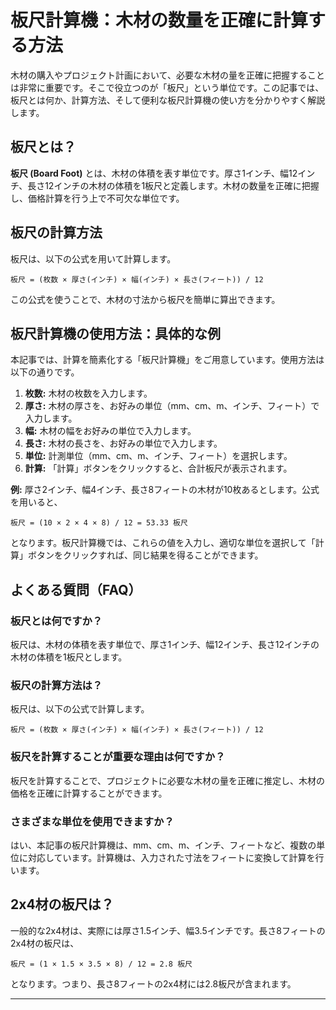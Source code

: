 # 板尺計算機：木材の数量を正確に計算する方法

木材の購入やプロジェクト計画において、必要な木材の量を正確に把握することは非常に重要です。そこで役立つのが「板尺」という単位です。この記事では、板尺とは何か、計算方法、そして便利な板尺計算機の使い方を分かりやすく解説します。

## 板尺とは？

**板尺 (Board Foot)** とは、木材の体積を表す単位です。厚さ1インチ、幅12インチ、長さ12インチの木材の体積を1板尺と定義します。木材の数量を正確に把握し、価格計算を行う上で不可欠な単位です。

## 板尺の計算方法

板尺は、以下の公式を用いて計算します。

```
板尺 = (枚数 × 厚さ(インチ) × 幅(インチ) × 長さ(フィート)) / 12
```

この公式を使うことで、木材の寸法から板尺を簡単に算出できます。

## 板尺計算機の使用方法：具体的な例

本記事では、計算を簡素化する「板尺計算機」をご用意しています。使用方法は以下の通りです。

1. **枚数:** 木材の枚数を入力します。
2. **厚さ:** 木材の厚さを、お好みの単位（mm、cm、m、インチ、フィート）で入力します。
3. **幅:** 木材の幅をお好みの単位で入力します。
4. **長さ:** 木材の長さを、お好みの単位で入力します。
5. **単位:** 計測単位（mm、cm、m、インチ、フィート）を選択します。
6. **計算:** 「計算」ボタンをクリックすると、合計板尺が表示されます。

**例:** 厚さ2インチ、幅4インチ、長さ8フィートの木材が10枚あるとします。公式を用いると、

```
板尺 = (10 × 2 × 4 × 8) / 12 = 53.33 板尺
```

となります。板尺計算機では、これらの値を入力し、適切な単位を選択して「計算」ボタンをクリックすれば、同じ結果を得ることができます。

## よくある質問（FAQ）

### 板尺とは何ですか？

板尺は、木材の体積を表す単位で、厚さ1インチ、幅12インチ、長さ12インチの木材の体積を1板尺とします。

### 板尺の計算方法は？

板尺は、以下の公式で計算します。

```
板尺 = (枚数 × 厚さ(インチ) × 幅(インチ) × 長さ(フィート)) / 12
```

### 板尺を計算することが重要な理由は何ですか？

板尺を計算することで、プロジェクトに必要な木材の量を正確に推定し、木材の価格を正確に計算することができます。

### さまざまな単位を使用できますか？

はい、本記事の板尺計算機は、mm、cm、m、インチ、フィートなど、複数の単位に対応しています。計算機は、入力された寸法をフィートに変換して計算を行います。

## 2x4材の板尺は？

一般的な2x4材は、実際には厚さ1.5インチ、幅3.5インチです。長さ8フィートの2x4材の板尺は、

```
板尺 = (1 × 1.5 × 3.5 × 8) / 12 = 2.8 板尺
```

となります。つまり、長さ8フィートの2x4材には2.8板尺が含まれます。

---
